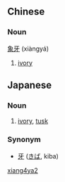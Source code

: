 ==Chinese==
===Noun===
[[象]][[牙]] (xiàngyá)

# [[ivory]]

== Japanese ==
===Noun===
{{janoun|ぞうげ|zōge}}
# [[ivory]], [[tusk]]

===Synonym===
* [[牙]] ([[きば]], kiba)
[[Category:Chinese nouns|xiang4ya2]]